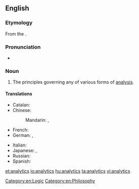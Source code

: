 ==English==

===Etymology===

From the {{etyl|grc|en}} {{term|sc=Grek|lang=el|ἀναλυτικά|tr=analutiká||principles of mathematical analysis}}.

===Pronunciation===
* {{a|US}} {{IPA|ænəˈlɪtɪks}}

===Noun===
{{en-noun|-}}
{{wikipedia}}

# The principles governing any of various forms of [[analysis]].

====Translations====
{{trans-top|application of computer technology, operational research, and statistics to solve problems}}
* Catalan: {{t-|ca|analítica|f}}
* Chinese:
*: Mandarin: {{t|cmn|分析學|sc=Hani}}, {{t|cmn|分析学|tr=fēnxīxué|sc=Hani}}
* French: {{t+|fr|analytique|f}}
* German: {{t-|de|Analytics|f}}, {{t+|de|Analytik|f}}
{{trans-mid}}
* Italian: {{t-|it|analisi dei dati web|f}}
* Japanese: {{t-|ja|分析論|tr=ぶんせきろん, bunsekiron|sc=Jpan}} {{qualifier|theory}}, {{t-|ja|解析学|tr=かいせきがく, kaisekigaku|sc=Jpan}}
* Russian: {{t+|ru|аналитика|f|tr=analítika|sc=Cyrl}}
* Spanish: {{t-|es|analítica|f}}
{{trans-bottom}}

[[Category:en:Logic]]
[[Category:en:Philosophy]]

[[et:analytics]]
[[io:analytics]]
[[hu:analytics]]
[[ta:analytics]]
[[vi:analytics]]